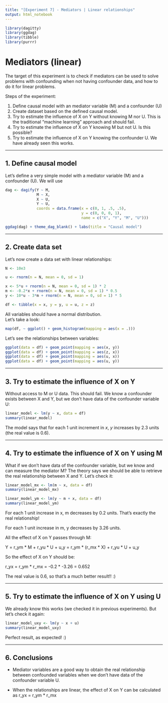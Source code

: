 ```yaml
---
title: "[Experiment 7] - Mediators | Linear relationships"
output: html_notebook
---
```


```r
library(dagitty)
library(ggdag)
library(tibble)
library(purrr)
```


# Mediators (linear)

The target of this experiment is to check if mediators can be used to solve problems with confounding when not having confounder data, and how to do it for linear problems.

Steps of the experiment:

1. Define causal model with an mediator variable (M) and a confounder (U)
2. Create dataset based on the defined causal model.
3. Try to estimate the influence of X on Y without knowing M nor U. This is the traditional "machine learning" approach and should fail.
4. Try to estimate the influence of X on Y knowing M but not U. Is this possible?
5. Try to estimate the influence of X on Y knowing the confounder U. We have already seen this works.

---

## 1. Define causal model

Let's define a very simple model with a mediator variable (M) and a confounder (U). We will use 

```r
dag <- dagify(Y ~ M,
              M ~ X,
              X ~ U,
              Y ~ U,
              coords = data.frame(x = c(0, 1, .5, .5), 
                                  y = c(0, 0, 0, 1), 
                                  name = c("X", "Y", "M", "U")))

ggdag(dag) + theme_dag_blank() + labs(title = "Causal model")
```

---

## 2. Create data set

Let's now create a data set with linear relationships:

```r
N <- 10e3

u <- rnorm(n = N, mean = 0, sd = 1)

x <- 5*u + rnorm(n = N, mean = 0, sd = 1) * 2
m <- -0.2*x + rnorm(n = N, mean = 0, sd = 1) * 0.5
y <- 10*u - 3*m + rnorm(n = N, mean = 0, sd = 1) * 5

df <- tibble(x = x, y = y, u = u, z = z)
```

All variables should have a normal distribution.  
Let's take a look:

```r
map(df, ~ ggplot() + geom_histogram(mapping = aes(x = .)))
```

Let's see the relationships between variables:

```r
ggplot(data = df) + geom_point(mapping = aes(x, y))
ggplot(data = df) + geom_point(mapping = aes(z, x))
ggplot(data = df) + geom_point(mapping = aes(u, x))
ggplot(data = df) + geom_point(mapping = aes(u, y))
```

---

## 3. Try to estimate the influence of X on Y

Without access to M or U data. This should fail. We know a confounder exists between X and Y, but we don't have data of the confounder variable U:

```r
linear_model <- lm(y ~ x, data = df)
summary(linear_model)
```

The model says that for each 1 unit increment in *x*, *y* increases by 2.3 units (the real value is 0.6).

---

## 4. Try to estimate the influence of X on Y using M

What if we don't have data of the confounder variable, but we know and can measure the mediator M? The theory says we should be able to retrieve the real relationship between X and Y. Let's check it:

```r
linear_model_mx <- lm(m ~ x, data = df)
summary(linear_model_mx)

linear_model_ym <- lm(y ~ m + x, data = df)
summary(linear_model_ym)
```

For each 1 unit increase in x, m decreases by 0.2 units. That's exactly the real relationship!

For each 1 unit increase in m, y decreases by 3.26 units.

All the effect of X on Y passes through M:

Y = r_ym \* M + r_yu \* U + u_y = r_ym \* (r_mx \* X) + r_yu \* U + u_y

So the effect of X on Y should be:

r_yx = r_ym \* r_mx = -0.2 \* -3.26  = 0.652

The real value is 0.6, so that's a much better result!! :)

---

## 5. Try to estimate the influence of X on Y using U

We already know this works (we checked it in previous experiments). But let's check it again:

```r
linear_model_uxy <- lm(y ~ x + u)
summary(linear_model_uxy)
```

Perfect result, as expected! :)

---

## 6. Conclusions

* Mediator variables are a good way to obtain the real relationship between confounded variables when we don't have data of the confounder variable U.

* When the relationships are linear, the effect of X on Y can be calculated as r_yx = r_ym \* r_mx

